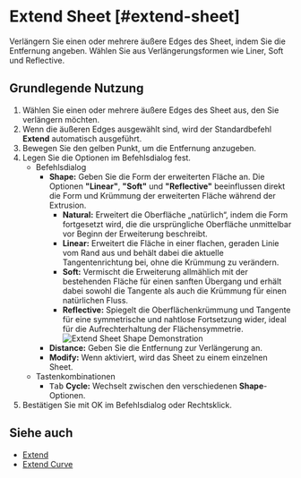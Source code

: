 
# Extend Sheet [#extend-sheet]

<Reference shortcut="" command="Extend" button="" />

Verlängern Sie einen oder mehrere äußere Edges des Sheet, indem Sie die Entfernung angeben. Wählen Sie aus Verlängerungsformen wie Liner, Soft und Reflective.

## Grundlegende Nutzung

1. Wählen Sie einen oder mehrere äußere Edges des Sheet aus, den Sie verlängern möchten.
2. Wenn die äußeren Edges ausgewählt sind, wird der Standardbefehl **Extend** automatisch ausgeführt.
3. Bewegen Sie den gelben Punkt, um die Entfernung anzugeben.
4. Legen Sie die Optionen im Befehlsdialog fest.
    - <Kst>Befehlsdialog</Kst>
        - **Shape:** Geben Sie die Form der erweiterten Fläche an. Die Optionen **"Linear"**, **"Soft"** und **"Reflective"** beeinflussen direkt die Form und Krümmung der erweiterten Fläche während der Extrusion.
            - **Natural:** Erweitert die Oberfläche „natürlich“, indem die Form fortgesetzt wird, die die ursprüngliche Oberfläche unmittelbar vor Beginn der Erweiterung beschreibt. 
            - **Linear:** Erweitert die Fläche in einer flachen, geraden Linie vom Rand aus und behält dabei die aktuelle Tangentenrichtung bei, ohne die Krümmung zu verändern.
            - **Soft:** Vermischt die Erweiterung allmählich mit der bestehenden Fläche für einen sanften Übergang und erhält dabei sowohl die Tangente als auch die Krümmung für einen natürlichen Fluss.
            - **Reflective:** Spiegelt die Oberflächenkrümmung und Tangente für eine symmetrische und nahtlose Fortsetzung wider, ideal für die Aufrechterhaltung der Flächensymmetrie.
            ![Extend Sheet Shape Demonstration](/img/extend-sheet-shape.png)
        - **Distance:** Geben Sie die Entfernung zur Verlängerung an.
        - **Modify:** Wenn aktiviert, wird das Sheet zu einem einzelnen Sheet.
    - <Kst>Tastenkombinationen</Kst>  
        - <kbd>Tab</kbd> **Cycle:** Wechselt zwischen den verschiedenen **Shape**-Optionen.  
5. Bestätigen Sie mit OK im Befehlsdialog oder Rechtsklick.

<VideoPlayer fileName="extend-sheet"/>

## Siehe auch
- [Extend](extend)
- [Extend Curve](/sketch/extend-curve)